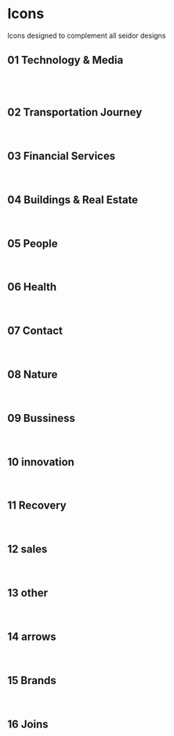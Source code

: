 

<Meta title="Atoms/Iconography" />

# Icons
Icons designed to complement all seidor designs



## 01 Technology & Media
<br/>
<Tech/>

<br/>

## 02 Transportation Journey
<br/>
<Transport />

## 03 Financial Services
<br/>
<Financial />

## 04 Buildings & Real Estate
<br/>
<Building />

## 05 People
<br/>
<Peoples />

## 06 Health
<br/>
<Healthi />

## 07 Contact
<br/>
<Contacto />


## 08 Nature
<br/>
<Natur />

## 09 Bussiness
<br/>
<Bussines />


## 10 innovation
<br/>
<Innova />

## 11 Recovery
<br/>
<Recover />

## 12 sales
<br/>
<Sale />

## 13 other
<br />
<Other />

## 14 arrows
<br />
<Arrow />

## 15 Brands
<br />
<Brand />


## 16 Joins
<br />
<IconGalleryComponent />

